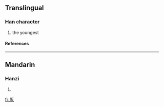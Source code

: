 ==Translingual==
===Han character===
{{Han char|rn=44|rad=尸|as=07|sn=10|four=|canj=尸山弓木 (SUND)}}
# the youngest
====References====
{{Han ref|kx=0302.161|hdz=20975.070|uh=5C58|ud=23640|bh=AE5E|bd=44638}}
----
==Mandarin==
===Hanzi===
{{cmn-hanzi|pin=[[mǎn]] (man3)|wg=man<sup>3</sup>}}
# {{defn|Mandarin}}

[[fr:屘]]